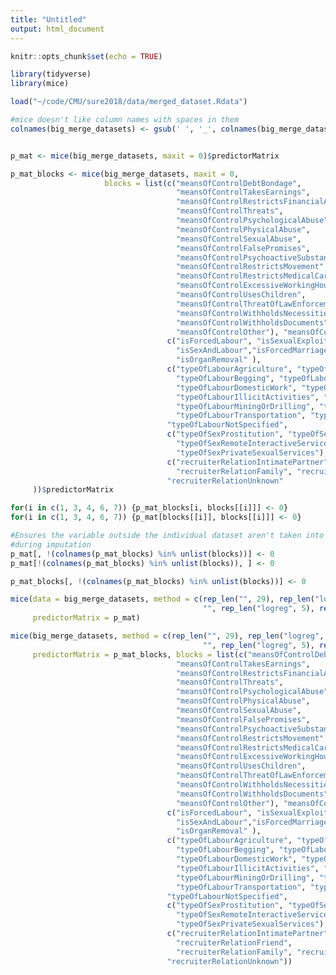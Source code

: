 ```yaml
---
title: "Untitled"
output: html_document
---
```


```r
knitr::opts_chunk$set(echo = TRUE)
```


```r
library(tidyverse)
library(mice)

load("~/code/CMU/sure2018/data/merged_dataset.Rdata")

#mice doesn't like column names with spaces in them
colnames(big_merge_datasets) <- gsub(' ', '_', colnames(big_merge_datasets))


p_mat <- mice(big_merge_datasets, maxit = 0)$predictorMatrix

p_mat_blocks <- mice(big_merge_datasets, maxit = 0, 
                     blocks = list(c("meansOfControlDebtBondage", 
                                     "meansOfControlTakesEarnings",
                                     "meansOfControlRestrictsFinancialAccess",
                                     "meansOfControlThreats",
                                     "meansOfControlPsychologicalAbuse",
                                     "meansOfControlPhysicalAbuse",
                                     "meansOfControlSexualAbuse", 
                                     "meansOfControlFalsePromises",
                                     "meansOfControlPsychoactiveSubstances",
                                     "meansOfControlRestrictsMovement",
                                     "meansOfControlRestrictsMedicalCare",
                                     "meansOfControlExcessiveWorkingHours",
                                     "meansOfControlUsesChildren",
                                     "meansOfControlThreatOfLawEnforcement",
                                     "meansOfControlWithholdsNecessities",
                                     "meansOfControlWithholdsDocuments",
                                     "meansOfControlOther"), "meansOfControlNotSpecified",
                                   c("isForcedLabour", "isSexualExploit", "isOtherExploit",
                                     "isSexAndLabour","isForcedMarriage", "isForcedMilitary", 
                                     "isOrganRemoval" ),
                                   c("typeOfLabourAgriculture", "typeOfLabourAquafarming",
                                     "typeOfLabourBegging", "typeOfLabourConstruction", 
                                     "typeOfLabourDomesticWork", "typeOfLabourHospitality", 
                                     "typeOfLabourIllicitActivities", "typeOfLabourManufacturing",
                                     "typeOfLabourMiningOrDrilling", "typeOfLabourPeddling", 
                                     "typeOfLabourTransportation", "typeOfLabourOther"), 
                                   "typeOfLabourNotSpecified",
                                   c("typeOfSexProstitution", "typeOfSexPornography", 
                                     "typeOfSexRemoteInteractiveServices", 
                                     "typeOfSexPrivateSexualServices"),
                                   c("recruiterRelationIntimatePartner", "recruiterRelationFriend",
                                     "recruiterRelationFamily", "recruiterRelationOther"),
                                   "recruiterRelationUnknown" 
     ))$predictorMatrix

for(i in c(1, 3, 4, 6, 7)) {p_mat_blocks[i, blocks[[i]]] <- 0}
for(i in c(1, 3, 4, 6, 7)) {p_mat[blocks[[i]], blocks[[i]]] <- 0}

#Ensures the variable outside the individual dataset aren't taken into account 
#during imputation
p_mat[, !(colnames(p_mat_blocks) %in% unlist(blocks))] <- 0
p_mat[!(colnames(p_mat_blocks) %in% unlist(blocks)), ] <- 0

p_mat_blocks[, !(colnames(p_mat_blocks) %in% unlist(blocks))] <- 0

mice(data = big_merge_datasets, method = c(rep_len("", 29), rep_len("logreg", 43),
                                           "", rep_len("logreg", 5), rep_len("", 5)),
     predictorMatrix = p_mat)

mice(big_merge_datasets, method = c(rep_len("", 29), rep_len("logreg", 43),
                                           "", rep_len("logreg", 5), rep_len("", 5)),
     predictorMatrix = p_mat_blocks, blocks = list(c("meansOfControlDebtBondage", 
                                     "meansOfControlTakesEarnings",
                                     "meansOfControlRestrictsFinancialAccess",
                                     "meansOfControlThreats",
                                     "meansOfControlPsychologicalAbuse",
                                     "meansOfControlPhysicalAbuse",
                                     "meansOfControlSexualAbuse", 
                                     "meansOfControlFalsePromises",
                                     "meansOfControlPsychoactiveSubstances",
                                     "meansOfControlRestrictsMovement",
                                     "meansOfControlRestrictsMedicalCare",
                                     "meansOfControlExcessiveWorkingHours",
                                     "meansOfControlUsesChildren",
                                     "meansOfControlThreatOfLawEnforcement",
                                     "meansOfControlWithholdsNecessities",
                                     "meansOfControlWithholdsDocuments",
                                     "meansOfControlOther"), "meansOfControlNotSpecified",
                                   c("isForcedLabour", "isSexualExploit", "isOtherExploit",
                                     "isSexAndLabour","isForcedMarriage", "isForcedMilitary", 
                                     "isOrganRemoval" ),
                                   c("typeOfLabourAgriculture", "typeOfLabourAquafarming",
                                     "typeOfLabourBegging", "typeOfLabourConstruction", 
                                     "typeOfLabourDomesticWork", "typeOfLabourHospitality", 
                                     "typeOfLabourIllicitActivities", "typeOfLabourManufacturing",
                                     "typeOfLabourMiningOrDrilling", "typeOfLabourPeddling", 
                                     "typeOfLabourTransportation", "typeOfLabourOther"), 
                                   "typeOfLabourNotSpecified",
                                   c("typeOfSexProstitution", "typeOfSexPornography", 
                                     "typeOfSexRemoteInteractiveServices", 
                                     "typeOfSexPrivateSexualServices"),
                                   c("recruiterRelationIntimatePartner", 
                                     "recruiterRelationFriend",
                                     "recruiterRelationFamily", "recruiterRelationOther"),
                                   "recruiterRelationUnknown"))
```

